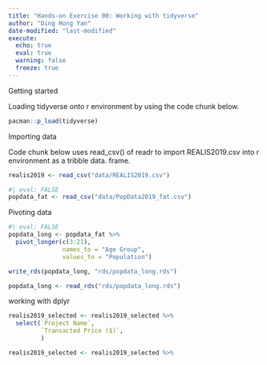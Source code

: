 ```yaml
---
title: "Hands-on Exercise 00: Working with tidyverse"
author: "Ding Hong Yan"
date-modified: "last-modified" 
execute:
  echo: true
  eval: true
  warning: false
  freeze: true
---
```


Getting started

Loading tidyverse onto r environment by using the code chunk below.

```r
pacman::p_load(tidyverse)
```

Importing data

Code chunk below uses read_csv() of readr to import REALIS2019.csv into r environment as a tribble data. frame.

```r
realis2019 <- read_csv("data/REALIS2019.csv")
```

```r
#| eval: FALSE
popdata_fat <- read_csv("data/PopData2019_fat.csv")
```

Pivoting data

```r
#| eval: FALSE
popdata_long <- popdata_fat %>%
  pivot_longer(c(3:21),
               names_to = "Age Group",
               values_to = "Population")
```

```r

write_rds(popdata_long, "rds/popdata_long.rds")
```

```r
popdata_long <- read_rds("rds/popdata_long.rds")
```

working with dplyr

```r
realis2019_selected <- realis2019_selected %>%
  select(`Project Name`,
         `Transacted Price ($)`,
         )
```

```r
realis2019_selected <- realis2019_selected %>%
  
```
